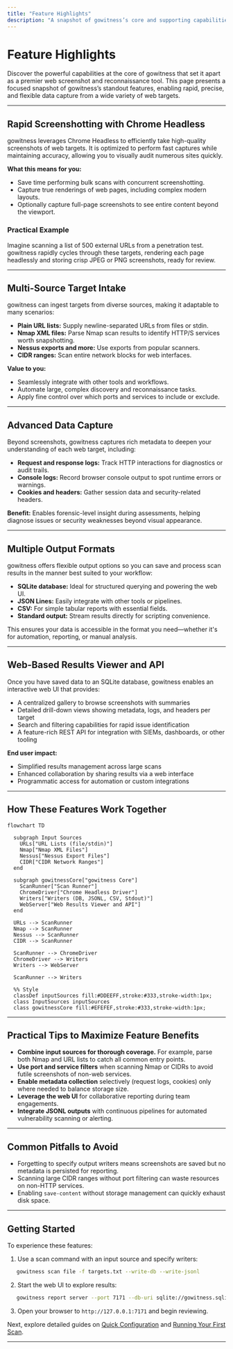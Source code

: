 ```yaml
---
title: "Feature Highlights"
description: "A snapshot of gowitness’s core and supporting capabilities: rapid screenshotting, multi-source target intake (URLs, Nmap/Nessus, CIDR), advanced data capture (request/console logs, cookies, headers), multiple output formats, and the web-based results viewer and API."
---
```


# Feature Highlights

Discover the powerful capabilities at the core of gowitness that set it apart as a premier web screenshot and reconnaissance tool. This page presents a focused snapshot of gowitness’s standout features, enabling rapid, precise, and flexible data capture from a wide variety of web targets.

---

## Rapid Screenshotting with Chrome Headless

gowitness leverages Chrome Headless to efficiently take high-quality screenshots of web targets. It is optimized to perform fast captures while maintaining accuracy, allowing you to visually audit numerous sites quickly.

**What this means for you:**
- Save time performing bulk scans with concurrent screenshotting.
- Capture true renderings of web pages, including complex modern layouts.
- Optionally capture full-page screenshots to see entire content beyond the viewport.

### Practical Example
Imagine scanning a list of 500 external URLs from a penetration test. gowitness rapidly cycles through these targets, rendering each page headlessly and storing crisp JPEG or PNG screenshots, ready for review.

---

## Multi-Source Target Intake

gowitness can ingest targets from diverse sources, making it adaptable to many scenarios:

- **Plain URL lists:** Supply newline-separated URLs from files or stdin.
- **Nmap XML files:** Parse Nmap scan results to identify HTTP/S services worth snapshotting.
- **Nessus exports and more:** Use exports from popular scanners.
- **CIDR ranges:** Scan entire network blocks for web interfaces.

**Value to you:**
- Seamlessly integrate with other tools and workflows.
- Automate large, complex discovery and reconnaissance tasks.
- Apply fine control over which ports and services to include or exclude.

---

## Advanced Data Capture

Beyond screenshots, gowitness captures rich metadata to deepen your understanding of each web target, including:

- **Request and response logs:** Track HTTP interactions for diagnostics or audit trails.
- **Console logs:** Record browser console output to spot runtime errors or warnings.
- **Cookies and headers:** Gather session data and security-related headers.

**Benefit:** Enables forensic-level insight during assessments, helping diagnose issues or security weaknesses beyond visual appearance.

---

## Multiple Output Formats

gowitness offers flexible output options so you can save and process scan results in the manner best suited to your workflow:

- **SQLite database:** Ideal for structured querying and powering the web UI.
- **JSON Lines:** Easily integrate with other tools or pipelines.
- **CSV:** For simple tabular reports with essential fields.
- **Standard output:** Stream results directly for scripting convenience.

This ensures your data is accessible in the format you need—whether it's for automation, reporting, or manual analysis.

---

## Web-Based Results Viewer and API

Once you have saved data to an SQLite database, gowitness enables an interactive web UI that provides:

- A centralized gallery to browse screenshots with summaries
- Detailed drill-down views showing metadata, logs, and headers per target
- Search and filtering capabilities for rapid issue identification
- A feature-rich REST API for integration with SIEMs, dashboards, or other tooling

**End user impact:**
- Simplified results management across large scans
- Enhanced collaboration by sharing results via a web interface
- Programmatic access for automation or custom integrations

---

## How These Features Work Together

```mermaid
flowchart TD

  subgraph Input Sources
    URLs["URL Lists (file/stdin)"]
    Nmap["Nmap XML Files"]
    Nessus["Nessus Export Files"]
    CIDR["CIDR Network Ranges"]
  end

  subgraph gowitnessCore["gowitness Core"]
    ScanRunner["Scan Runner"]
    ChromeDriver["Chrome Headless Driver"]
    Writers["Writers (DB, JSONL, CSV, Stdout)"]
    WebServer["Web Results Viewer and API"]
  end

  URLs --> ScanRunner
  Nmap --> ScanRunner
  Nessus --> ScanRunner
  CIDR --> ScanRunner

  ScanRunner --> ChromeDriver
  ChromeDriver --> Writers
  Writers --> WebServer

  ScanRunner --> Writers

  %% Style
  classDef inputSources fill:#DDEEFF,stroke:#333,stroke-width:1px;
  class InputSources inputSources
  class gowitnessCore fill:#EFEFEF,stroke:#333,stroke-width:1px;

```

---

## Practical Tips to Maximize Feature Benefits

- **Combine input sources for thorough coverage.** For example, parse both Nmap and URL lists to catch all common entry points.
- **Use port and service filters** when scanning Nmap or CIDRs to avoid futile screenshots of non-web services.
- **Enable metadata collection** selectively (request logs, cookies) only where needed to balance storage size.
- **Leverage the web UI** for collaborative reporting during team engagements.
- **Integrate JSONL outputs** with continuous pipelines for automated vulnerability scanning or alerting.

---

## Common Pitfalls to Avoid

- Forgetting to specify output writers means screenshots are saved but no metadata is persisted for reporting.
- Scanning large CIDR ranges without port filtering can waste resources on non-HTTP services.
- Enabling `save-content` without storage management can quickly exhaust disk space.

---

## Getting Started

To experience these features:

1. Use a scan command with an input source and specify writers:  
```bash
   gowitness scan file -f targets.txt --write-db --write-jsonl
```
2. Start the web UI to explore results:  
```bash
   gowitness report server --port 7171 --db-uri sqlite://gowitness.sqlite3
```
3. Open your browser to `http://127.0.0.1:7171` and begin reviewing.

Next, explore detailed guides on [Quick Configuration](../getting-started/setup-and-configuration/quick-configuration) and [Running Your First Scan](../getting-started/your-first-scan/running-your-first-scan).

---